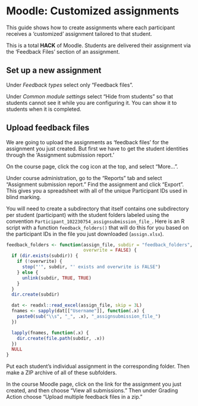 # Moodle: Customized assignments

This guide shows how to create assignments where each participant receives a 'customized' assignment tailored to that student.

This is a total **HACK** of Moodle. Students are delivered their assignment via the 'Feedback Files' section of an assignment.

## Set up a new assignment

Under *Feedback types* select only "Feedback files".

Under *Common module settings* select "Hide from students" so that students cannot see it while you are configuring it. You can show it to students when it is completed.

## Upload feedback files

We are going to upload the assignments as 'feedback files' for the assignment you just created. But first we have to get the student identities through the 'Assignment submission report.'

On the course page, click the cog icon at the top, and select "More...".

Under course administration, go to the "Reports" tab and select "Assignment submission report." Find the assignment and click "Export". This gives you a spreadsheet with all of the unique Participant IDs used in blind marking.

You will need to create a subdirectory that itself contains one subdirectory per student (participant) with the student folders labeled using the convention `Participant_102230754_assignsubmission_file_`. Here is an R script with a function `feedback_folders()` that will do this for you based on the participant IDs in the file you just downloaded (`assign.xlsx`).

```r
feedback_folders <- function(assign_file, subdir = "feedback_folders",
                             overwrite = FALSE) {
  if (dir.exists(subdir)) {
    if (!overwrite) {
      stop("'", subdir, "' exists and overwrite is FALSE")
    } else {
      unlink(subdir, TRUE, TRUE)
    }
  }
  dir.create(subdir)

  dat <- readxl::read_excel(assign_file, skip = 3L)
  fnames <- sapply(dat[["Username"]], function(.x) {
    paste0(sub("\\s", "_", .x), "_assignsubmission_file_")
  })

  lapply(fnames, function(.x) {
    dir.create(file.path(subdir, .x))
  })
  NULL
}
```

Put each student's individual assignment in the corresponding folder. Then make a ZIP archive of all of these subfolders.

In the course Moodle page, click on the link for the assignment you just created, and then choose "View all submissions." Then under Grading Action choose "Upload multiple feedback files in a zip."
